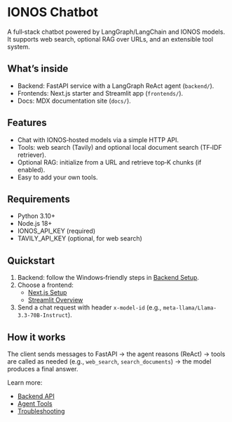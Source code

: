 # IONOS Chatbot

A full‑stack chatbot powered by LangGraph/LangChain and IONOS models. It supports web search, optional RAG over URLs, and an extensible tool system.

## What’s inside
- Backend: FastAPI service with a LangGraph ReAct agent (`backend/`).
- Frontends: Next.js starter and Streamlit app (`frontends/`).
- Docs: MDX documentation site (`docs/`).

## Features
- Chat with IONOS‑hosted models via a simple HTTP API.
- Tools: web search (Tavily) and optional local document search (TF‑IDF retriever).
- Optional RAG: initialize from a URL and retrieve top‑K chunks (if enabled).
- Easy to add your own tools.

## Requirements
- Python 3.10+
- Node.js 18+
- IONOS_API_KEY (required)
- TAVILY_API_KEY (optional, for web search)

## Quickstart
1) Backend: follow the Windows‑friendly steps in [Backend Setup](/docs/backend/setup).
2) Choose a frontend:
	- [Next.js Setup](/docs/frontend/nextjs/setup)
	- [Streamlit Overview](/docs/frontend/streamlit)
3) Send a chat request with header `x-model-id` (e.g., `meta-llama/Llama-3.3-70B-Instruct`).

## How it works
The client sends messages to FastAPI → the agent reasons (ReAct) → tools are called as needed (e.g., `web_search`, `search_documents`) → the model produces a final answer.

Learn more:
- [Backend API](/docs/backend/api)
- [Agent Tools](/docs/backend/agent-tools)
- [Troubleshooting](/docs/backend/troubleshooting)
